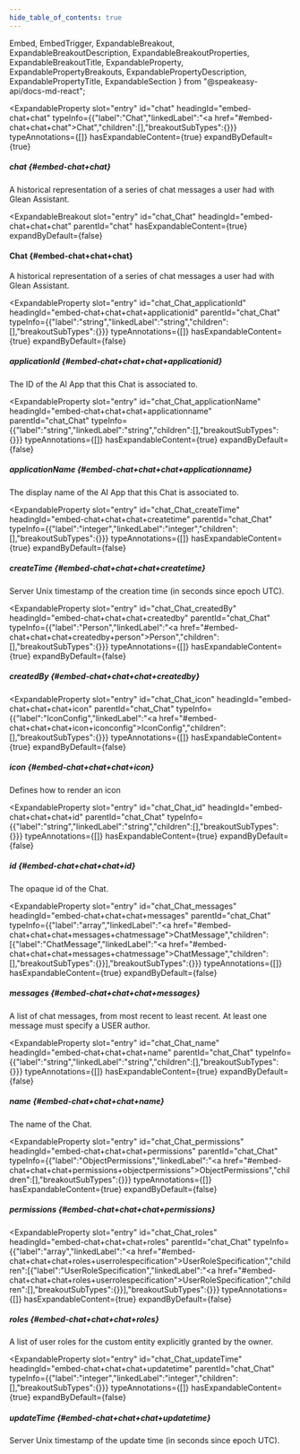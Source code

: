 ```yaml
---
hide_table_of_contents: true
---
```

  Embed,
  EmbedTrigger,
  ExpandableBreakout,
  ExpandableBreakoutDescription,
  ExpandableBreakoutProperties,
  ExpandableBreakoutTitle,
  ExpandableProperty,
  ExpandablePropertyBreakouts,
  ExpandablePropertyDescription,
  ExpandablePropertyTitle,
  ExpandableSection
} from "@speakeasy-api/docs-md-react";

<ExpandableSection>

<ExpandableProperty
  slot="entry"
  id="chat"
  headingId="embed-chat+chat"
  typeInfo={{"label":"Chat","linkedLabel":"<a href=\"#embed-chat+chat+chat\">Chat</a>","children":[],"breakoutSubTypes":{}}}
  typeAnnotations={[]}
  hasExpandableContent={true}
  expandByDefault={true}
>

<ExpandablePropertyTitle slot="title">

##### chat \{#embed-chat+chat\}

</ExpandablePropertyTitle>

<ExpandablePropertyDescription slot="description">

A historical representation of a series of chat messages a user had with Glean Assistant.

</ExpandablePropertyDescription>

<ExpandablePropertyBreakouts slot="breakouts">

<ExpandableBreakout
  slot="entry"
  id="chat_Chat"
  headingId="embed-chat+chat+chat"
  parentId="chat"
  hasExpandableContent={true}
  expandByDefault={false}
>

<ExpandableBreakoutTitle slot="title">

#### Chat \{#embed-chat+chat+chat\}

</ExpandableBreakoutTitle>

<ExpandableBreakoutDescription slot="description">

A historical representation of a series of chat messages a user had with Glean Assistant.

</ExpandableBreakoutDescription>

<ExpandableBreakoutProperties slot="properties">

<ExpandableProperty
  slot="entry"
  id="chat_Chat_applicationId"
  headingId="embed-chat+chat+chat+applicationid"
  parentId="chat_Chat"
  typeInfo={{"label":"string","linkedLabel":"string","children":[],"breakoutSubTypes":{}}}
  typeAnnotations={[]}
  hasExpandableContent={true}
  expandByDefault={false}
>

<ExpandablePropertyTitle slot="title">

##### applicationId \{#embed-chat+chat+chat+applicationid\}

</ExpandablePropertyTitle>

<ExpandablePropertyDescription slot="description">

The ID of the AI App that this Chat is associated to.

</ExpandablePropertyDescription>

</ExpandableProperty>

<ExpandableProperty
  slot="entry"
  id="chat_Chat_applicationName"
  headingId="embed-chat+chat+chat+applicationname"
  parentId="chat_Chat"
  typeInfo={{"label":"string","linkedLabel":"string","children":[],"breakoutSubTypes":{}}}
  typeAnnotations={[]}
  hasExpandableContent={true}
  expandByDefault={false}
>

<ExpandablePropertyTitle slot="title">

##### applicationName \{#embed-chat+chat+chat+applicationname\}

</ExpandablePropertyTitle>

<ExpandablePropertyDescription slot="description">

The display name of the AI App that this Chat is associated to.

</ExpandablePropertyDescription>

</ExpandableProperty>

<ExpandableProperty
  slot="entry"
  id="chat_Chat_createTime"
  headingId="embed-chat+chat+chat+createtime"
  parentId="chat_Chat"
  typeInfo={{"label":"integer","linkedLabel":"integer","children":[],"breakoutSubTypes":{}}}
  typeAnnotations={[]}
  hasExpandableContent={true}
  expandByDefault={false}
>

<ExpandablePropertyTitle slot="title">

##### createTime \{#embed-chat+chat+chat+createtime\}

</ExpandablePropertyTitle>

<ExpandablePropertyDescription slot="description">

Server Unix timestamp of the creation time (in seconds since epoch UTC).

</ExpandablePropertyDescription>

</ExpandableProperty>

<ExpandableProperty
  slot="entry"
  id="chat_Chat_createdBy"
  headingId="embed-chat+chat+chat+createdby"
  parentId="chat_Chat"
  typeInfo={{"label":"Person","linkedLabel":"<a href=\"#embed-chat+chat+chat+createdby+person\">Person</a>","children":[],"breakoutSubTypes":{}}}
  typeAnnotations={[]}
  hasExpandableContent={true}
  expandByDefault={false}
>

<ExpandablePropertyTitle slot="title">

##### createdBy \{#embed-chat+chat+chat+createdby\}

</ExpandablePropertyTitle>

<Embed slot="embed">

<EmbedTrigger slot="trigger" embedTitle="createdBy" triggerText="View createdBy details">

<Embedcreatedby />

</EmbedTrigger>

</Embed>

</ExpandableProperty>

<ExpandableProperty
  slot="entry"
  id="chat_Chat_icon"
  headingId="embed-chat+chat+chat+icon"
  parentId="chat_Chat"
  typeInfo={{"label":"IconConfig","linkedLabel":"<a href=\"#embed-chat+chat+chat+icon+iconconfig\">IconConfig</a>","children":[],"breakoutSubTypes":{}}}
  typeAnnotations={[]}
  hasExpandableContent={true}
  expandByDefault={false}
>

<ExpandablePropertyTitle slot="title">

##### icon \{#embed-chat+chat+chat+icon\}

</ExpandablePropertyTitle>

<ExpandablePropertyDescription slot="description">

Defines how to render an icon

</ExpandablePropertyDescription>

<Embed slot="embed">

<EmbedTrigger slot="trigger" embedTitle="icon" triggerText="View icon details">

<Embedicon />

</EmbedTrigger>

</Embed>

</ExpandableProperty>

<ExpandableProperty
  slot="entry"
  id="chat_Chat_id"
  headingId="embed-chat+chat+chat+id"
  parentId="chat_Chat"
  typeInfo={{"label":"string","linkedLabel":"string","children":[],"breakoutSubTypes":{}}}
  typeAnnotations={[]}
  hasExpandableContent={true}
  expandByDefault={false}
>

<ExpandablePropertyTitle slot="title">

##### id \{#embed-chat+chat+chat+id\}

</ExpandablePropertyTitle>

<ExpandablePropertyDescription slot="description">

The opaque id of the Chat.

</ExpandablePropertyDescription>

</ExpandableProperty>

<ExpandableProperty
  slot="entry"
  id="chat_Chat_messages"
  headingId="embed-chat+chat+chat+messages"
  parentId="chat_Chat"
  typeInfo={{"label":"array","linkedLabel":"<a href=\"#embed-chat+chat+chat+messages+chatmessage\">ChatMessage</a>","children":[{"label":"ChatMessage","linkedLabel":"<a href=\"#embed-chat+chat+chat+messages+chatmessage\">ChatMessage</a>","children":[],"breakoutSubTypes":{}}],"breakoutSubTypes":{}}}
  typeAnnotations={[]}
  hasExpandableContent={true}
  expandByDefault={false}
>

<ExpandablePropertyTitle slot="title">

##### messages \{#embed-chat+chat+chat+messages\}

</ExpandablePropertyTitle>

<ExpandablePropertyDescription slot="description">

A list of chat messages, from most recent to least recent. At least one message must specify a USER author.

</ExpandablePropertyDescription>

<Embed slot="embed">

<EmbedTrigger slot="trigger" embedTitle="messages" triggerText="View messages details">

<Embedmessages />

</EmbedTrigger>

</Embed>

</ExpandableProperty>

<ExpandableProperty
  slot="entry"
  id="chat_Chat_name"
  headingId="embed-chat+chat+chat+name"
  parentId="chat_Chat"
  typeInfo={{"label":"string","linkedLabel":"string","children":[],"breakoutSubTypes":{}}}
  typeAnnotations={[]}
  hasExpandableContent={true}
  expandByDefault={false}
>

<ExpandablePropertyTitle slot="title">

##### name \{#embed-chat+chat+chat+name\}

</ExpandablePropertyTitle>

<ExpandablePropertyDescription slot="description">

The name of the Chat.

</ExpandablePropertyDescription>

</ExpandableProperty>

<ExpandableProperty
  slot="entry"
  id="chat_Chat_permissions"
  headingId="embed-chat+chat+chat+permissions"
  parentId="chat_Chat"
  typeInfo={{"label":"ObjectPermissions","linkedLabel":"<a href=\"#embed-chat+chat+chat+permissions+objectpermissions\">ObjectPermissions</a>","children":[],"breakoutSubTypes":{}}}
  typeAnnotations={[]}
  hasExpandableContent={true}
  expandByDefault={false}
>

<ExpandablePropertyTitle slot="title">

##### permissions \{#embed-chat+chat+chat+permissions\}

</ExpandablePropertyTitle>

<Embed slot="embed">

<EmbedTrigger slot="trigger" embedTitle="permissions" triggerText="View permissions details">

<Embedpermissions />

</EmbedTrigger>

</Embed>

</ExpandableProperty>

<ExpandableProperty
  slot="entry"
  id="chat_Chat_roles"
  headingId="embed-chat+chat+chat+roles"
  parentId="chat_Chat"
  typeInfo={{"label":"array","linkedLabel":"<a href=\"#embed-chat+chat+chat+roles+userrolespecification\">UserRoleSpecification</a>","children":[{"label":"UserRoleSpecification","linkedLabel":"<a href=\"#embed-chat+chat+chat+roles+userrolespecification\">UserRoleSpecification</a>","children":[],"breakoutSubTypes":{}}],"breakoutSubTypes":{}}}
  typeAnnotations={[]}
  hasExpandableContent={true}
  expandByDefault={false}
>

<ExpandablePropertyTitle slot="title">

##### roles \{#embed-chat+chat+chat+roles\}

</ExpandablePropertyTitle>

<ExpandablePropertyDescription slot="description">

A list of user roles for the custom entity explicitly granted by the owner.

</ExpandablePropertyDescription>

<Embed slot="embed">

<EmbedTrigger slot="trigger" embedTitle="roles" triggerText="View roles details">

<Embedroles />

</EmbedTrigger>

</Embed>

</ExpandableProperty>

<ExpandableProperty
  slot="entry"
  id="chat_Chat_updateTime"
  headingId="embed-chat+chat+chat+updatetime"
  parentId="chat_Chat"
  typeInfo={{"label":"integer","linkedLabel":"integer","children":[],"breakoutSubTypes":{}}}
  typeAnnotations={[]}
  hasExpandableContent={true}
  expandByDefault={false}
>

<ExpandablePropertyTitle slot="title">

##### updateTime \{#embed-chat+chat+chat+updatetime\}

</ExpandablePropertyTitle>

<ExpandablePropertyDescription slot="description">

Server Unix timestamp of the update time (in seconds since epoch UTC).

</ExpandablePropertyDescription>

</ExpandableProperty>

</ExpandableBreakoutProperties>

</ExpandableBreakout>

</ExpandablePropertyBreakouts>

</ExpandableProperty>

</ExpandableSection>